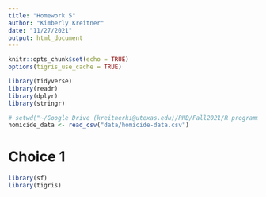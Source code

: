 ```yaml
---
title: "Homework 5"
author: "Kimberly Kreitner"
date: "11/27/2021"
output: html_document
---
```


```r
knitr::opts_chunk$set(echo = TRUE)
options(tigris_use_cache = TRUE)
```


``` r
library(tidyverse)
library(readr)
library(dplyr)
library(stringr)
```


``` r
# setwd("~/Google Drive (kreitnerki@utexas.edu)/PHD/Fall2021/R programming/homework/rclassexercises")
homicide_data <- read_csv("data/homicide-data.csv")
```

# Choice 1

``` r
library(sf)
library(tigris)
```

